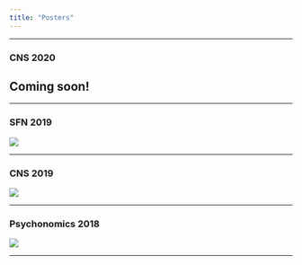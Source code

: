 ```yaml
---
title: "Posters"
---
```

***

### CNS 2020

## Coming soon!

***

### SFN 2019

![](pdfs/sfn2019_12.JPEG)

***

### CNS 2019

![](pdfs/Tremblay-McGawEtal19_CNS_FINAL.JPEG)


***

### Psychonomics 2018

![](pdfs/Psychonomics_Poster.JPEG)

***
